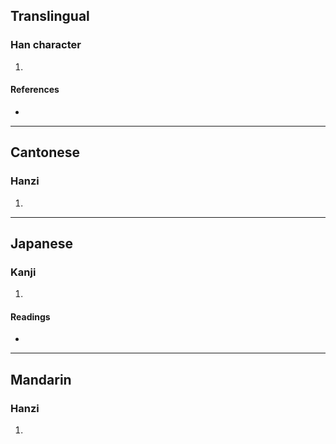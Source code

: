 {{character info/new}}
==Translingual==

===Han character===
{{Han char|rn=50|rad=巾|as=12|sn=15|four=46296|canj=LBAYF|ids=⿰巾景}}

# {{defn|Han|sort=巾12}}

====References====
* {{Han ref|kx=0336.090|dkj=09068|dj=0643.100|hdz=10754.040|uh=5E5C|ud=24156|bh=E571|bd=58737}}

----

==Cantonese==

===Hanzi===
{{yue-hanzi|jyut=[[ging2]]|y=ging2}}

# {{defn|lang=yue|sort=巾12}}

----

==Japanese==

===Kanji===
{{ja-kanji|grade=|rs=巾12}}

# {{defn|lang=ja|sort=巾12}}

====Readings====
* {{ja-readings|on=[[けい]] (kei), [[きょう]] (kyō)|kun=[[きぬ]] (kinu), [[かずき]] (kazuki)}}

----

==Mandarin==

===Hanzi===
{{cmn-hanzi|pin=[[jǐng]] ([[jing3]])|wg=ching<sup>3</sup>}}

# {{defn|lang=cmn|sort=巾12}}